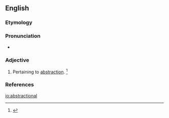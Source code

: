 ==English==

===Etymology===
{{suffix|abstraction|al|lang=en}}

===Pronunciation===
* {{a|US}} {{IPA|/æbˈstɹæk.ʃnl̩/|/æbˈstɹæk.ʃn̩.l̩/|lang=en}}

===Adjective===
{{en-adj}}

# Pertaining to [[abstraction]]. {{defdate|First attested in the mid 19<sup>th</sup> century.}}<ref name=SOED>{{R:SOED5|page=10}}</ref>

===References===
<references/>

[[io:abstractional]]